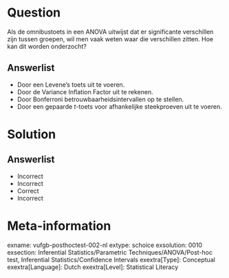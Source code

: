 Question
========
  
Als de omnibustoets in een ANOVA uitwijst dat er significante verschillen zijn tussen groepen, wil men vaak weten waar die verschillen zitten. Hoe kan dit worden onderzocht?

  
Answerlist
----------
* Door een Levene’s toets uit te voeren.
* Door de Variance Inflation Factor uit te rekenen.
* Door Bonferroni betrouwbaarheidsintervallen op te stellen.
* Door een gepaarde *t*-toets voor afhankelijke steekproeven uit te voeren.

Solution
========

Answerlist
----------
* Incorrect
* Incorrect
* Correct
* Incorrect

Meta-information
================
exname: vufgb-posthoctest-002-nl
extype: schoice
exsolution: 0010
exsection: Inferential Statistics/Parametric Techniques/ANOVA/Post-hoc test, Inferential Statistics/Confidence Intervals
exextra[Type]: Conceptual
exextra[Language]: Dutch
exextra[Level]: Statistical Literacy